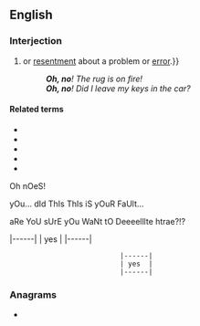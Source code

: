 ==English==

===Interjection===
{{en-interj}}

# {{non-gloss definition|An exclamation or expression of [[alarm]], [[concern]]{{,}} or [[resentment]] about a problem or [[error]].}}
#: '''''Oh, no'''! The rug is on fire!''
#: '''''Oh, no'''! Did I leave my keys in the car?''

====Related terms====
* {{l|en|uh-oh}}
* {{l|en|oh}}
* {{l|en|oh yes}}
* {{l|en|no}}
* {{l|en|oops}}

Oh nOeS!

yOu... dId ThIs ThIs iS yOuR FaUlt...




aRe YoU sUrE yOu WaNt tO Deeeelllte htrae?!?





|------|
| yes  |                                                
|------|



                            |------|                               
                            | yes  |                
                            |------|

===Anagrams===
* {{anagrams|en|a=hnoo|Hoon|NoHo|Noho|hoon}}